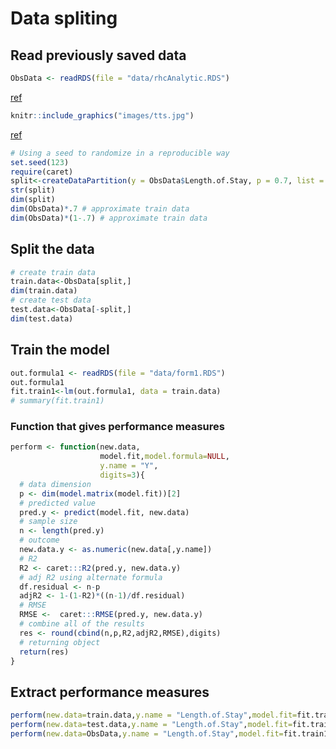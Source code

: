 # Data spliting

## Read previously saved data

```r
ObsData <- readRDS(file = "data/rhcAnalytic.RDS")
```

[ref](https://www.kdnuggets.com/2020/05/dataset-splitting-best-practices-python.html)

```r
knitr::include_graphics("images/tts.jpg")
```

[ref](https://topepo.github.io/caret/data-splitting.html)

```r
# Using a seed to randomize in a reproducible way 
set.seed(123)
require(caret)
split<-createDataPartition(y = ObsData$Length.of.Stay, p = 0.7, list = FALSE)
str(split)
dim(split)
dim(ObsData)*.7 # approximate train data
dim(ObsData)*(1-.7) # approximate train data
```

## Split the data 
```r
# create train data
train.data<-ObsData[split,]
dim(train.data)
# create test data
test.data<-ObsData[-split,]
dim(test.data)
```

## Train the model
```r
out.formula1 <- readRDS(file = "data/form1.RDS")
out.formula1
fit.train1<-lm(out.formula1, data = train.data)
# summary(fit.train1)
```

### Function that gives performance measures
```r
perform <- function(new.data,
                    model.fit,model.formula=NULL, 
                    y.name = "Y",
                    digits=3){
  # data dimension
  p <- dim(model.matrix(model.fit))[2]
  # predicted value
  pred.y <- predict(model.fit, new.data)
  # sample size
  n <- length(pred.y)
  # outcome
  new.data.y <- as.numeric(new.data[,y.name])
  # R2
  R2 <- caret:::R2(pred.y, new.data.y)
  # adj R2 using alternate formula
  df.residual <- n-p
  adjR2 <- 1-(1-R2)*((n-1)/df.residual)
  # RMSE
  RMSE <-  caret:::RMSE(pred.y, new.data.y)
  # combine all of the results
  res <- round(cbind(n,p,R2,adjR2,RMSE),digits)
  # returning object
  return(res)
}
```

## Extract performance measures
```r
perform(new.data=train.data,y.name = "Length.of.Stay",model.fit=fit.train1)
perform(new.data=test.data,y.name = "Length.of.Stay",model.fit=fit.train1)
perform(new.data=ObsData,y.name = "Length.of.Stay",model.fit=fit.train1)

```



